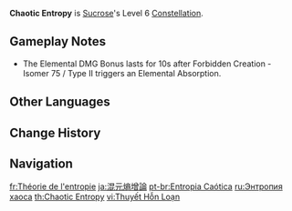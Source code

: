 {{Constellation Infobox
|image       = Constellation Chaotic Entropy.png
|description = If [[Forbidden Creation - Isomer 75 / Type II]] triggers an Elemental Absorption, all party members gain a 20% Elemental DMG Bonus for the corresponding absorbed element during its duration.
|level       = 6
|character   = Sucrose
|utility1    = Elemental Absorption
|utility2    = DMG Bonus
}}
'''Chaotic Entropy''' is [[Sucrose]]'s Level 6 [[Constellation]].

==Gameplay Notes==
*The Elemental DMG Bonus lasts for 10s after Forbidden Creation - Isomer 75 / Type II triggers an Elemental Absorption.

==Other Languages==
{{Other Languages
|en      = Chaotic Entropy
|zhs     = 混元熵增论
|zhs_rm  = Hùnyuán Shāngzēng Lùn
|zht     = 混元熵增論
|zht_rm  = Hùnyuán Shāngzēng Lùn
|zh_tl   = Primordial Theory of Increase of Entropy
|ja      = 混元熵增論
|ja_rm   = Kongen Shouzou-ron{{Assumed}}
|ja_tl   = Primordial Theory of Increase of Entropy{{Sino|ja}}
|ja_note = The Chinese character {{zh|s=熵|t=熵|rm=shāng|tl=entropy}} is not used in Japanese. The reading is extrapolated from the reading for {{ja|商|shou}}, which is the phonetic component of the Chinese character.
|ko      = {{tt|혼돈|混沌}}의 엔트로피
|ko_rm   = Hondon-ui Enteuropi
|ko_tl   = Chaotic Entropy
|es      = Entropía caótica
|es_tl   = Chaotic Entropy
|fr      = Théorie de l'entropie
|fr_tl   = Entropy Theory
|ru      = Энтропия хаоса
|ru_tl   = Chaos Entropy
|th      = Chaotic Entropy
|vi      = Thuyết Hỗn Loạn
|vi_tl   = Chaos Theory
|de      = Chaotische Entropie
|de_tl   = Chaotic Entropy
|id      = Chaotic Entropy
|pt      = Entropia Caótica
|pt_tl   = Chaotic Entropy
|tr      = Entropi Yasası
|tr_tl   = Law of Entropy
|it      = Entropia caotica
|it_tl   = Chaotic Entropy
}}

==Change History==
{{Change History|1.0}}

==Navigation==
{{Talent Navbox|Sucrose}}

[[fr:Théorie de l'entropie]]
[[ja:混元熵增論]]
[[pt-br:Entropia Caótica]]
[[ru:Энтропия хаоса]]
[[th:Chaotic Entropy]]
[[vi:Thuyết Hỗn Loạn]]